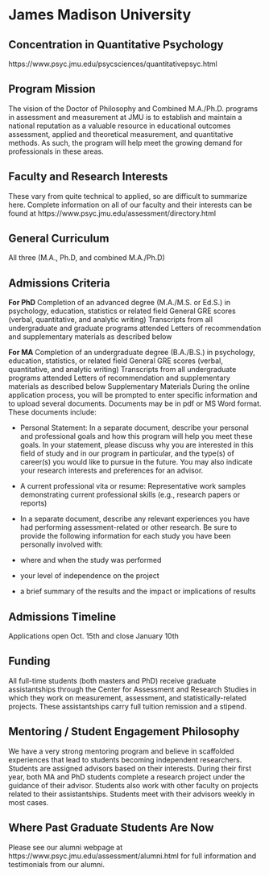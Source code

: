 

# James Madison University {-}

## Concentration in Quantitative Psychology {-}

https://www.psyc.jmu.edu/psycsciences/quantitativepsyc.html


## Program Mission  {-}

The vision of the Doctor of Philosophy and Combined M.A./Ph.D. programs in assessment and measurement at JMU is to establish and maintain a national reputation as a valuable resource in educational outcomes assessment, applied and theoretical measurement, and quantitative methods. As such, the program will help meet the growing demand for professionals in these areas.

## Faculty and Research Interests  {-}
These vary from quite technical to applied, so are difficult to summarize here. Complete information on all of our faculty and their interests can be found at https://www.psyc.jmu.edu/assessment/directory.html


## General Curriculum  {-}
All three (M.A., Ph.D, and combined M.A./Ph.D)

## Admissions Criteria  {-}

**For PhD**
Completion of an advanced degree (M.A./M.S. or Ed.S.) in psychology, education, statistics or related field
General GRE scores (verbal, quantitative, and analytic writing) Transcripts from all undergraduate and graduate programs attended
Letters of recommendation and supplementary materials as described below  

**For MA**
Completion of an undergraduate degree (B.A./B.S.) in psychology, education, statistics, or related field
General GRE scores (verbal, quantitative, and analytic writing) Transcripts from all undergraduate programs attended
Letters of recommendation and supplementary materials as described below Supplementary Materials
During the online application process, you will be prompted to enter specific information and to upload several documents. Documents may be in pdf or MS Word format. These documents include:

-	Personal Statement: In a separate document, describe your personal and professional goals and how this program will help you meet these goals. In your statement, please discuss why you are interested in this field of study and in our program in particular, and the type(s) of career(s) you would like to pursue in the future. You may also indicate your research interests and preferences for an advisor.  

-	A current professional vita or resume: Representative work samples demonstrating current professional skills (e.g., research papers or reports)  
-	In a separate document, describe any relevant experiences you have had performing assessment-related or other research. Be sure to provide the following information for each study you have been personally involved with:  
-	where and when the study was performed  

-	your level of independence on the project  

-	a brief summary of the results and the impact or implications of results  


## Admissions Timeline  {-}
Applications open Oct. 15th and close January 10th

## Funding  {-}
All full-time students (both masters and PhD) receive graduate assistantships through the Center for Assessment and Research Studies in which they work on measurement, assessment, and statistically-related projects. These assistantships carry full tuition remission and a stipend.

## Mentoring / Student Engagement Philosophy  {-}
We have a very strong mentoring program and believe in scaffolded experiences that lead to students becoming independent researchers. Students are assigned advisors based on their interests. During their first year, both MA and PhD students complete a research project under the guidance of their advisor. Students also work with other faculty on projects related to their assistantships. Students meet with their advisors weekly in most cases.

## Where Past Graduate Students Are Now  {-}
Please see our alumni webpage at https://www.psyc.jmu.edu/assessment/alumni.html for full information and testimonials from our alumni.
